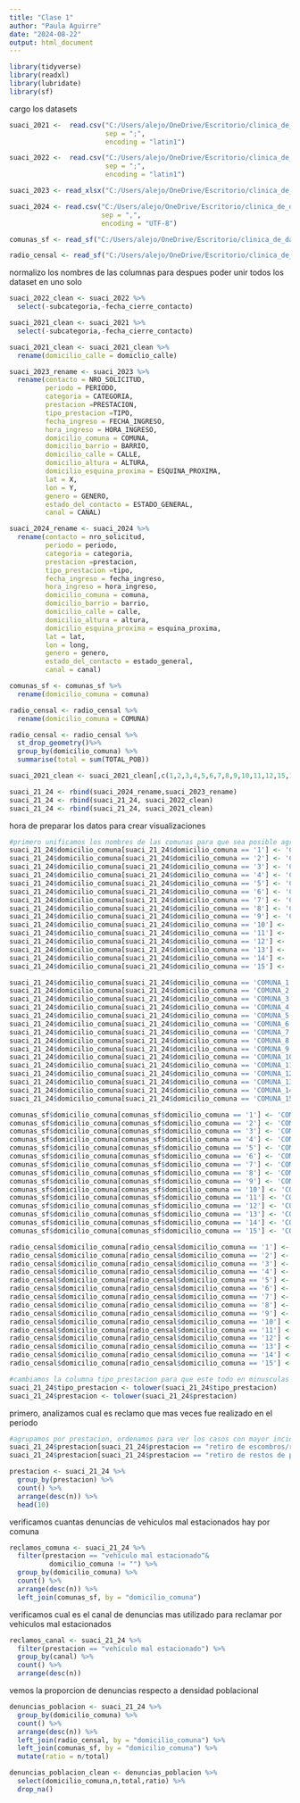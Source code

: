 ```yaml
---
title: "Clase 1"
author: "Paula Aguirre"
date: "2024-08-22"
output: html_document
---
```

```r
library(tidyverse)
library(readxl)
library(lubridate)
library(sf)
```
cargo los datasets
```r
suaci_2021 <-  read.csv("C:/Users/alejo/OneDrive/Escritorio/clinica_de_datos/desafio/datasets/sistema-unico-de-atencion-ciudadana-2021.csv",
                        sep = ";",
                        encoding = "latin1")

suaci_2022 <-  read.csv("C:/Users/alejo/OneDrive/Escritorio/clinica_de_datos/desafio/datasets/sistema-unico-de-atencion-ciudadana-2022.csv",
                        sep = ";",
                        encoding = "latin1")

suaci_2023 <- read_xlsx("C:/Users/alejo/OneDrive/Escritorio/clinica_de_datos/desafio/datasets/sistema-unico-de-atencion-ciudadana-2023.xlsx")

suaci_2024 <- read.csv("C:/Users/alejo/OneDrive/Escritorio/clinica_de_datos/desafio/datasets/sistema-unico-de-atencion-ciudadana-2024.csv",
                       sep = ",",
                       encoding = "UTF-8")

comunas_sf <- read_sf("C:/Users/alejo/OneDrive/Escritorio/clinica_de_datos/desafio/datasets/comunas.shp")

radio_censal <- read_sf("C:/Users/alejo/OneDrive/Escritorio/clinica_de_datos/desafio/datasets/informacion_censal_por_radio_2010_wgs84.shp")
```
normalizo los nombres de las columnas para despues poder unir todos los dataset en uno solo
```r
suaci_2022_clean <- suaci_2022 %>%
  select(-subcategoria,-fecha_cierre_contacto)

suaci_2021_clean <- suaci_2021 %>%
  select(-subcategoria,-fecha_cierre_contacto)

suaci_2021_clean <- suaci_2021_clean %>%
  rename(domicilio_calle = domiclio_calle)

suaci_2023_rename <- suaci_2023 %>%
  rename(contacto = NRO_SOLICITUD,
         periodo = PERIODO,
         categoria = CATEGORIA,
         prestacion =PRESTACION,
         tipo_prestacion =TIPO,
         fecha_ingreso = FECHA_INGRESO,
         hora_ingreso = HORA_INGRESO,
         domicilio_comuna = COMUNA,
         domicilio_barrio = BARRIO,
         domicilio_calle = CALLE,
         domicilio_altura = ALTURA,
         domicilio_esquina_proxima = ESQUINA_PROXIMA,
         lat = X,
         lon = Y,
         genero = GENERO,
         estado_del_contacto = ESTADO_GENERAL,
         canal = CANAL)

suaci_2024_rename <- suaci_2024 %>%
  rename(contacto = nro_solicitud,
         periodo = periodo,
         categoria = categoria,
         prestacion =prestacion,
         tipo_prestacion =tipo,
         fecha_ingreso = fecha_ingreso,
         hora_ingreso = hora_ingreso,
         domicilio_comuna = comuna,
         domicilio_barrio = barrio,
         domicilio_calle = calle,
         domicilio_altura = altura,
         domicilio_esquina_proxima = esquina_proxima,
         lat = lat,
         lon = long,
         genero = genero,
         estado_del_contacto = estado_general,
         canal = canal)

comunas_sf <- comunas_sf %>%
  rename(domicilio_comuna = comuna) 

radio_censal <- radio_censal %>%
  rename(domicilio_comuna = COMUNA) 

radio_censal <- radio_censal %>%
  st_drop_geometry()%>%
  group_by(domicilio_comuna) %>%
  summarise(total = sum(TOTAL_POB))

suaci_2021_clean <- suaci_2021_clean[,c(1,2,3,4,5,6,7,8,9,10,11,12,15,14,13,16,17)]
```

```r
suaci_21_24 <- rbind(suaci_2024_rename,suaci_2023_rename)
suaci_21_24 <- rbind(suaci_21_24, suaci_2022_clean)
suaci_21_24 <- rbind(suaci_21_24, suaci_2021_clean)
```
hora de preparar los datos para crear visualizaciones
```r
#primero unificamos los nombres de las comunas para que sea posible agrupar
suaci_21_24$domicilio_comuna[suaci_21_24$domicilio_comuna == '1'] <- 'COMUNA 1'
suaci_21_24$domicilio_comuna[suaci_21_24$domicilio_comuna == '2'] <- 'COMUNA 2'
suaci_21_24$domicilio_comuna[suaci_21_24$domicilio_comuna == '3'] <- 'COMUNA 3'
suaci_21_24$domicilio_comuna[suaci_21_24$domicilio_comuna == '4'] <- 'COMUNA 4'
suaci_21_24$domicilio_comuna[suaci_21_24$domicilio_comuna == '5'] <- 'COMUNA 5'
suaci_21_24$domicilio_comuna[suaci_21_24$domicilio_comuna == '6'] <- 'COMUNA 6'
suaci_21_24$domicilio_comuna[suaci_21_24$domicilio_comuna == '7'] <- 'COMUNA 7'
suaci_21_24$domicilio_comuna[suaci_21_24$domicilio_comuna == '8'] <- 'COMUNA 8'
suaci_21_24$domicilio_comuna[suaci_21_24$domicilio_comuna == '9'] <- 'COMUNA 9'
suaci_21_24$domicilio_comuna[suaci_21_24$domicilio_comuna == '10'] <- 'COMUNA 10'
suaci_21_24$domicilio_comuna[suaci_21_24$domicilio_comuna == '11'] <- 'COMUNA 11'
suaci_21_24$domicilio_comuna[suaci_21_24$domicilio_comuna == '12'] <- 'COMUNA 12'
suaci_21_24$domicilio_comuna[suaci_21_24$domicilio_comuna == '13'] <- 'COMUNA 13'
suaci_21_24$domicilio_comuna[suaci_21_24$domicilio_comuna == '14'] <- 'COMUNA 14'
suaci_21_24$domicilio_comuna[suaci_21_24$domicilio_comuna == '15'] <- 'COMUNA 15'

suaci_21_24$domicilio_comuna[suaci_21_24$domicilio_comuna == 'COMUNA_1'] <- 'COMUNA 1'
suaci_21_24$domicilio_comuna[suaci_21_24$domicilio_comuna == 'COMUNA_2'] <- 'COMUNA 2'
suaci_21_24$domicilio_comuna[suaci_21_24$domicilio_comuna == 'COMUNA_3'] <- 'COMUNA 3'
suaci_21_24$domicilio_comuna[suaci_21_24$domicilio_comuna == 'COMUNA_4'] <- 'COMUNA 4'
suaci_21_24$domicilio_comuna[suaci_21_24$domicilio_comuna == 'COMUNA_5'] <- 'COMUNA 5'
suaci_21_24$domicilio_comuna[suaci_21_24$domicilio_comuna == 'COMUNA_6'] <- 'COMUNA 6'
suaci_21_24$domicilio_comuna[suaci_21_24$domicilio_comuna == 'COMUNA_7'] <- 'COMUNA 7'
suaci_21_24$domicilio_comuna[suaci_21_24$domicilio_comuna == 'COMUNA_8'] <- 'COMUNA 8'
suaci_21_24$domicilio_comuna[suaci_21_24$domicilio_comuna == 'COMUNA_9'] <- 'COMUNA 9'
suaci_21_24$domicilio_comuna[suaci_21_24$domicilio_comuna == 'COMUNA_10'] <- 'COMUNA 10'
suaci_21_24$domicilio_comuna[suaci_21_24$domicilio_comuna == 'COMUNA_11'] <- 'COMUNA 11'
suaci_21_24$domicilio_comuna[suaci_21_24$domicilio_comuna == 'COMUNA_12'] <- 'COMUNA 12'
suaci_21_24$domicilio_comuna[suaci_21_24$domicilio_comuna == 'COMUNA_13'] <- 'COMUNA 13'
suaci_21_24$domicilio_comuna[suaci_21_24$domicilio_comuna == 'COMUNA_14'] <- 'COMUNA 14'
suaci_21_24$domicilio_comuna[suaci_21_24$domicilio_comuna == 'COMUNA_15'] <- 'COMUNA 15'

comunas_sf$domicilio_comuna[comunas_sf$domicilio_comuna == '1'] <- 'COMUNA 1'
comunas_sf$domicilio_comuna[comunas_sf$domicilio_comuna == '2'] <- 'COMUNA 2'
comunas_sf$domicilio_comuna[comunas_sf$domicilio_comuna == '3'] <- 'COMUNA 3'
comunas_sf$domicilio_comuna[comunas_sf$domicilio_comuna == '4'] <- 'COMUNA 4'
comunas_sf$domicilio_comuna[comunas_sf$domicilio_comuna == '5'] <- 'COMUNA 5'
comunas_sf$domicilio_comuna[comunas_sf$domicilio_comuna == '6'] <- 'COMUNA 6'
comunas_sf$domicilio_comuna[comunas_sf$domicilio_comuna == '7'] <- 'COMUNA 7'
comunas_sf$domicilio_comuna[comunas_sf$domicilio_comuna == '8'] <- 'COMUNA 8'
comunas_sf$domicilio_comuna[comunas_sf$domicilio_comuna == '9'] <- 'COMUNA 9'
comunas_sf$domicilio_comuna[comunas_sf$domicilio_comuna == '10'] <- 'COMUNA 10'
comunas_sf$domicilio_comuna[comunas_sf$domicilio_comuna == '11'] <- 'COMUNA 11'
comunas_sf$domicilio_comuna[comunas_sf$domicilio_comuna == '12'] <- 'COMUNA 12'
comunas_sf$domicilio_comuna[comunas_sf$domicilio_comuna == '13'] <- 'COMUNA 13'
comunas_sf$domicilio_comuna[comunas_sf$domicilio_comuna == '14'] <- 'COMUNA 14'
comunas_sf$domicilio_comuna[comunas_sf$domicilio_comuna == '15'] <- 'COMUNA 15'

radio_censal$domicilio_comuna[radio_censal$domicilio_comuna == '1'] <- 'COMUNA 1'
radio_censal$domicilio_comuna[radio_censal$domicilio_comuna == '2'] <- 'COMUNA 2'
radio_censal$domicilio_comuna[radio_censal$domicilio_comuna == '3'] <- 'COMUNA 3'
radio_censal$domicilio_comuna[radio_censal$domicilio_comuna == '4'] <- 'COMUNA 4'
radio_censal$domicilio_comuna[radio_censal$domicilio_comuna == '5'] <- 'COMUNA 5'
radio_censal$domicilio_comuna[radio_censal$domicilio_comuna == '6'] <- 'COMUNA 6'
radio_censal$domicilio_comuna[radio_censal$domicilio_comuna == '7'] <- 'COMUNA 7'
radio_censal$domicilio_comuna[radio_censal$domicilio_comuna == '8'] <- 'COMUNA 8'
radio_censal$domicilio_comuna[radio_censal$domicilio_comuna == '9'] <- 'COMUNA 9'
radio_censal$domicilio_comuna[radio_censal$domicilio_comuna == '10'] <- 'COMUNA 10'
radio_censal$domicilio_comuna[radio_censal$domicilio_comuna == '11'] <- 'COMUNA 11'
radio_censal$domicilio_comuna[radio_censal$domicilio_comuna == '12'] <- 'COMUNA 12'
radio_censal$domicilio_comuna[radio_censal$domicilio_comuna == '13'] <- 'COMUNA 13'
radio_censal$domicilio_comuna[radio_censal$domicilio_comuna == '14'] <- 'COMUNA 14'
radio_censal$domicilio_comuna[radio_censal$domicilio_comuna == '15'] <- 'COMUNA 15'

#cambiamos la columna tipo_prestacion para que este todo en minusculas y se haga bien el groupby posteriormente
suaci_21_24$tipo_prestacion <- tolower(suaci_21_24$tipo_prestacion)
suaci_21_24$prestacion <- tolower(suaci_21_24$prestacion)
```
primero, analizamos cual es reclamo que mas veces fue realizado en el periodo
```r
#agrupamos por prestacion, ordenamos para ver los casos con mayor incidencias y contamos. Al ver que hay patrones repetidos vamos a tener que agrupar los que son similares para que no se cuenten por separado
suaci_21_24$prestacion[suaci_21_24$prestacion == "retiro de escombros/restos de obra"] <- "retiro de escombros / restos de obra"
suaci_21_24$prestacion[suaci_21_24$prestacion == "retiro de restos de poda o jardinería domiciliaria"] <- "retiro de restos de jardinería domiciliaria"

prestacion <- suaci_21_24 %>%
  group_by(prestacion) %>%
  count() %>%
  arrange(desc(n)) %>%
  head(10)
```
verificamos cuantas denuncias de vehiculos mal estacionados hay por comuna
```r
reclamos_comuna <- suaci_21_24 %>%
  filter(prestacion == "vehículo mal estacionado"&
          domicilio_comuna != "") %>%
  group_by(domicilio_comuna) %>%
  count() %>%
  arrange(desc(n)) %>%
  left_join(comunas_sf, by = "domicilio_comuna")


```
verificamos cual es el canal de denuncias mas utilizado para reclamar por vehiculos mal estacionados
```r
reclamos_canal <- suaci_21_24 %>%
  filter(prestacion == "vehículo mal estacionado") %>%
  group_by(canal) %>%
  count() %>%
  arrange(desc(n))
```
vemos la proporcion de denuncias respecto a densidad poblacional
```r
denuncias_poblacion <- suaci_21_24 %>%
  group_by(domicilio_comuna) %>%
  count() %>%
  arrange(desc(n)) %>%
  left_join(radio_censal, by = "domicilio_comuna") %>%
  left_join(comunas_sf, by = "domicilio_comuna") %>%
  mutate(ratio = n/total)

denuncias_poblacion_clean <- denuncias_poblacion %>%
  select(domicilio_comuna,n,total,ratio) %>%
  drop_na() 
```


